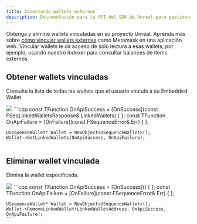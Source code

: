 ```yaml
---
title: Conectando wallets externas
description: Documentación para la API del SDK de Unreal para gestionar sesiones en la infraestructura de Sequence orientada a juegos web3.
---
```


Obtenga y elimine wallets vinculadas en su proyecto Unreal. Aprenda más sobre [cómo vincular wallets externas](/solutions_old/wallets/embedded-wallet/link-wallets/integration-guide) como Metamask en una aplicación web. Vincular wallets le da acceso de solo lectura a esas wallets, por ejemplo, usando nuestro Indexer para consultar balances de ítems externos.

## Obtener wallets vinculadas
Consulte la lista de todas las wallets que el usuario vinculó a su Embedded Wallet.

<Tabs>
  <Tab title="Blueprint">
    <Frame>
      <img src="/images/unreal/get_linked_wallets.png" />
    </Frame>
  </Tab>

  <Tab title="C++">
    ```cpp
    const TFunction<void (FSeqLinkedWalletsResponse)> OnApiSuccess = [OnSuccess](const FSeqLinkedWalletsResponse& LinkedWallets) { };
    const TFunction<void (FSequenceError)> OnApiFailure = [OnFailure](const FSequenceError& Err) { };

    USequenceWallet* Wallet = NewObject<USequenceWallet>();
    Wallet->GetLinkedWallets(OnApiSuccess, OnApiFailure);
    ```
  </Tab>
</Tabs>

## Eliminar wallet vinculada
Elimina la wallet especificada.

<Tabs>
  <Tab title="Blueprint">
    <Frame>
      <img src="/images/unreal/remove_linked_wallets.png" />
    </Frame>
  </Tab>

  <Tab title="C++">
    ```cpp
    const TFunction<void()> OnApiSuccess = [OnSuccess]() { };
    const TFunction<void (FSequenceError)> OnApiFailure = [OnFailure](const FSequenceError& Err) { };

    USequenceWallet* Wallet = NewObject<USequenceWallet>();
    Wallet->RemoveLinkedWallet(LinkedWalletAddress, OnApiSuccess, OnApiFailure);
    ```
  </Tab>
</Tabs>